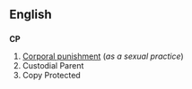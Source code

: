 ==English==

==={{initialism}}===
'''CP'''

#[[Corporal punishment]] (''as a sexual practice'')
#Custodial Parent
#Copy Protected